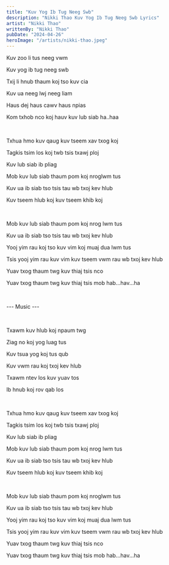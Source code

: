 ```yaml
---
title: "Kuv Yog Ib Tug Neeg Swb"
description: "Nikki Thao Kuv Yog Ib Tug Neeg Swb Lyrics"
artist: "Nikki Thao"
writtenBy: "Nikki Thao"
pubDate: "2024-04-26"
heroImage: "/artists/nikki-thao.jpeg"
---
```


Kuv zoo li tus neeg vwm

Kuv yog ib tug neeg swb

Txij li hnub thaum koj tso kuv cia

Kuv ua neeg lwj neeg liam

Haus dej haus cawv haus npias

Kom txhob nco koj hauv kuv lub siab ha..haa

<br />

Txhua hmo kuv qaug kuv tseem xav txog koj

Tagkis tsim los koj twb tsis txawj ploj

Kuv lub siab ib pliag

Mob kuv lub siab thaum pom koj nroglwm tus

Kuv ua ib siab tso tsis tau wb txoj kev hlub

Kuv tseem hlub koj kuv tseem khib koj

<br />

Mob kuv lub siab thaum pom koj nrog lwm tus

Kuv ua ib siab tso tsis tau wb txoj kev hlub

Yooj yim rau koj tso kuv vim koj muaj dua lwm tus

Tsis yooj yim rau kuv vim kuv tseem vwm rau wb txoj kev hlub

Yuav txog thaum twg kuv thiaj tsis nco

Yuav txog thaum twg kuv thiaj tsis mob hab...hav...ha

<br />

--- Music ---

<br />

Txawm kuv hlub koj npaum twg

Ziag no koj yog luag tus

Kuv tsua yog koj tus qub

Kuv vwm rau koj txoj kev hlub

Txawm ntev los kuv yuav tos

Ib hnub koj rov qab los

<br />

Txhua hmo kuv qaug kuv tseem xav txog koj

Tagkis tsim los koj twb tsis txawj ploj

Kuv lub siab ib pliag

Mob kuv lub siab thaum pom koj nrog lwm tus

Kuv ua ib siab tso tsis tau wb txoj kev hlub

Kuv tseem hlub koj kuv tseem khib koj

<br />

Mob kuv lub siab thaum pom koj nroglwm tus

Kuv ua ib siab tso tsis tau wb txoj kev hlub

Yooj yim rau koj tso kuv vim koj muaj dua lwm tus

Tsis yooj yim rau kuv vim kuv tseem vwm rau wb txoj kev hlub

Yuav txog thaum twg kuv thiaj tsis nco

Yuav txog thaum twg kuv thiaj tsis mob hab...hav...ha
